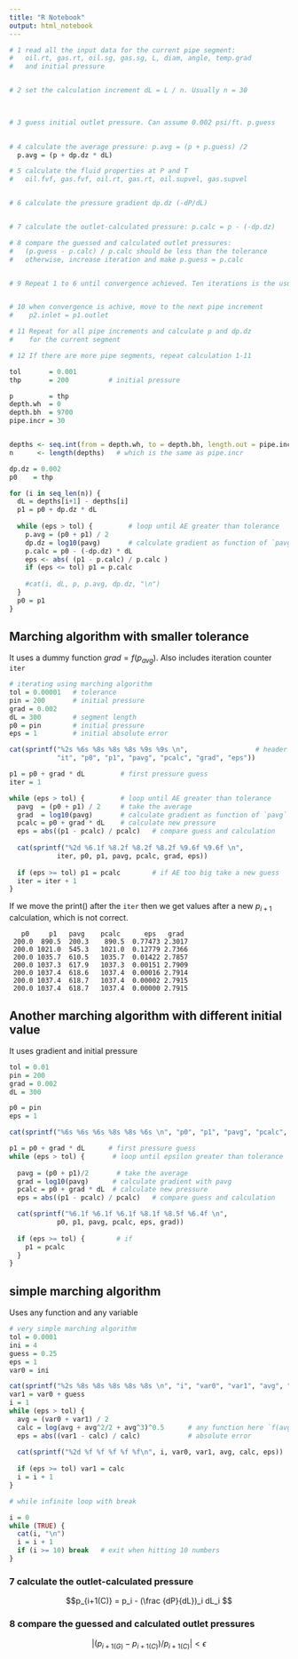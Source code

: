 ```yaml
---
title: "R Notebook"
output: html_notebook
---
```




```r
# 1 read all the input data for the current pipe segment:
#   oil.rt, gas.rt, oil.sg, gas.sg, L, diam, angle, temp.grad
#   and initial pressure


# 2 set the calculation increment dL = L / n. Usually n = 30

  

# 3 guess initial outlet pressure. Can assume 0.002 psi/ft. p.guess
  

# 4 calculate the average pressure: p.avg = (p + p.guess) /2
  p.avg = (p + dp.dz * dL)

# 5 calculate the fluid properties at P and T
#   oil.fvf, gas.fvf, oil.rt, gas.rt, oil.supvel, gas.supvel


# 6 calculate the pressure gradient dp.dz (-dP/dL)


# 7 calculate the outlet-calculated pressure: p.calc = p - (-dp.dz)

# 8 compare the guessed and calculated outlet pressures:
#   (p.guess - p.calc) / p.calc should be less than the tolerance
#   otherwise, increase iteration and make p.guess = p.calc


# 9 Repeat 1 to 6 until convergence achieved. Ten iterations is the usual.


# 10 when convergence is achive, move to the next pipe increment
#    p2.inlet = p1.outlet

# 11 Repeat for all pipe increments and calculate p and dp.dz
#    for the current segment

# 12 If there are more pipe segments, repeat calculation 1-11 

```


```r
tol       = 0.001
thp       = 200          # initial pressure

p         = thp
depth.wh  = 0
depth.bh  = 9700
pipe.incr = 30


depths <- seq.int(from = depth.wh, to = depth.bh, length.out = pipe.incr)
n      <- length(depths)   # which is the same as pipe.incr

dp.dz = 0.002
p0    = thp

for (i in seq_len(n)) {
  dL = depths[i+1] - depths[i]
  p1 = p0 + dp.dz * dL
  
  while (eps > tol) {         # loop until AE greater than tolerance
    p.avg = (p0 + p1) / 2
    dp.dz = log10(pavg)       # calculate gradient as function of `pavg`
    p.calc = p0 - (-dp.dz) * dL
    eps <- abs( (p1 - p.calc) / p.calc )
    if (eps <= tol) p1 = p.calc
    
    #cat(i, dL, p, p.avg, dp.dz, "\n")
  }  
  p0 = p1
}

```

## Marching algorithm with smaller tolerance
It uses a dummy function $grad = f(p_{avg})$. Also includes iteration counter `iter`

```r
# iterating using marching algorithm
tol = 0.00001   # tolerance
pin = 200       # initial pressure
grad = 0.002
dL = 300        # segment length
p0 = pin        # initial pressure
eps = 1         # initial absolute error

cat(sprintf("%2s %6s %8s %8s %8s %9s %9s \n",                 # header
            "it", "p0", "p1", "pavg", "pcalc", "grad", "eps"))

p1 = p0 + grad * dL         # first pressure guess
iter = 1

while (eps > tol) {         # loop until AE greater than tolerance
  pavg  = (p0 + p1) / 2     # take the average
  grad  = log10(pavg)       # calculate gradient as function of `pavg`
  pcalc = p0 + grad * dL    # calculate new pressure
  eps = abs((p1 - pcalc) / pcalc)   # compare guess and calculation
  
  cat(sprintf("%2d %6.1f %8.2f %8.2f %8.2f %9.6f %9.6f \n", 
            iter, p0, p1, pavg, pcalc, grad, eps))
  
  if (eps >= tol) p1 = pcalc        # if AE too big take a new guess
  iter = iter + 1
} 
```

If we move the print() after the `iter` then we get values after a new $p_{i+1}$ calculation, which is not correct.

```
   p0     p1   pavg    pcalc      eps   grad 
 200.0  890.5  200.3    890.5  0.77473 2.3017 
 200.0 1021.0  545.3   1021.0  0.12779 2.7366 
 200.0 1035.7  610.5   1035.7  0.01422 2.7857 
 200.0 1037.3  617.9   1037.3  0.00151 2.7909 
 200.0 1037.4  618.6   1037.4  0.00016 2.7914 
 200.0 1037.4  618.7   1037.4  0.00002 2.7915 
 200.0 1037.4  618.7   1037.4  0.00000 2.7915 

```


## Another marching algorithm with different initial value
It uses gradient and initial pressure
```r
tol = 0.01
pin = 200
grad = 0.002
dL = 300

p0 = pin
eps = 1

cat(sprintf("%6s %6s %6s %8s %8s %6s \n", "p0", "p1", "pavg", "pcalc", "eps", "grad"))

p1 = p0 + grad * dL      # first pressure guess
while (eps > tol) {       # loop until epsilon greater than tolerance
  
  pavg = (p0 + p1)/2       # take the average
  grad = log10(pavg)      # calculate gradient with pavg
  pcalc = p0 + grad * dL  # calculate new pressure
  eps = abs((p1 - pcalc) / pcalc)   # compare guess and calculation

  cat(sprintf("%6.1f %6.1f %6.1f %8.1f %8.5f %6.4f \n", 
            p0, p1, pavg, pcalc, eps, grad))
    
  if (eps >= tol) {        # if 
    p1 = pcalc
  }
} 
```


## simple marching algorithm
Uses any function and any variable
```r
# very simple marching algorithm 
tol = 0.0001
ini = 4
guess = 0.25
eps = 1
var0 = ini

cat(sprintf("%2s %8s %8s %8s %8s %8s \n", "i", "var0", "var1", "avg", "calc", "eps" ))
var1 = var0 + guess
i = 1
while (eps > tol) {
  avg = (var0 + var1) / 2
  calc = log(avg + avg^2/2 + avg^3)^0.5      # any function here `f(avg)`
  eps = abs((var1 - calc) / calc)            # absolute error
  
  cat(sprintf("%2d %f %f %f %f %f\n", i, var0, var1, avg, calc, eps))
  
  if (eps >= tol) var1 = calc
  i = i + 1
}
```



```r

# while infinite loop with break

i = 0
while (TRUE) {
  cat(i, "\n")
  i = i + 1
  if (i >= 10) break   # exit when hitting 10 numbers
}
```





### 7 calculate the outlet-calculated pressure

$$p_{i+1(C)} = p_i - (\frac {dP}{dL})_i dL_i $$

### 8 compare the guessed and calculated outlet pressures

$$| ( p_{i+1(G)} - p_{i+1(C)} ) / p_{i+1(C)} | < \epsilon$$